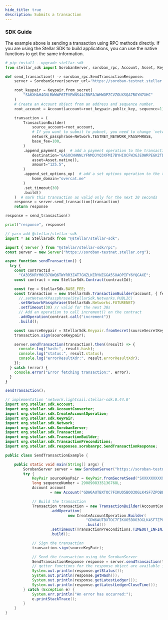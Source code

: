 ```yaml
---
hide_title: true
description: Submits a transaction
---
```



<RpcMethod method="sendTransaction" platform="soroban" />

### SDK Guide

The example above is sending a transaction using RPC methods directly. If you are using the Stellar SDK to build applications, you can use the native functions to get the same information.

<div>
<CodeExample>

```python
# pip install --upgrade stellar-sdk
from stellar_sdk import SorobanServer, soroban_rpc, Account, Asset, Keypair, Network, TransactionBuilder

def send_transaction() -> soroban_rpc.SendTransactionResponse:
    server = SorobanServer(server_url='https://soroban-testnet.stellar.org', client=None)

    root_keypair = Keypair.from_secret(
        "SA6XHAH4GNLRWWWF6TEVEWNS44CBNFAJWHWOPZCVZOUXSQA7BOYN7XHC"
    )
    # Create an Account object from an address and sequence number.
    root_account = Account(account=root_keypair.public_key, sequence=1)

    transaction = (
        TransactionBuilder(
            source_account=root_account,
            # If you want to submit to pubnet, you need to change `network_passphrase` to `Network.PUBLIC_NETWORK_PASSPHRASE`
            network_passphrase=Network.TESTNET_NETWORK_PASSPHRASE,
            base_fee=100,
        )
        .append_payment_op(  # add a payment operation to the transaction
            destination="GASOCNHNNLYFNMDJYQ3XFMI7BYHIOCFW3GJEOWRPEGK2TDPGTG2E5EDW",
            asset=Asset.native(),
            amount="125.5",
        )
        .append_set_options_op(  # add a set options operation to the transaction
            home_domain="overcat.me"
        )
        .set_timeout(30)
        .build()
    )  # mark this transaction as valid only for the next 30 seconds
    response = server.send_transaction(transaction)
    return response

response = send_transaction()

print("response", response)
```

```js
// yarn add @stellar/stellar-sdk
import * as StellarSdk from "@stellar/stellar-sdk";

import { Server } from "@stellar/stellar-sdk/rpc";
const server = new Server("https://soroban-testnet.stellar.org");

async function sendTransaction() {
  try {
    const contractId =
      "CA3D5KRYM6CB7OWQ6TWYRR3Z4T7GNZLKERYNZGGA5SOAOPIFY6YQGAXE";
    const contract = new StellarSdk.Contract(contractId);

    const fee = StellarSdk.BASE_FEE;
    const transaction = new StellarSdk.TransactionBuilder(account, { fee })
      //.setNetworkPassphrase(StellarSdk.Networks.PUBLIC)
      .setNetworkPassphrase(StellarSdk.Networks.FUTURENET)
      .setTimeout(30) // valid for the next 30s
      // Add an operation to call increment() on the contract
      .addOperation(contract.call("increment"))
      .build();

    const sourceKeypair = StellarSdk.Keypair.fromSecret(sourceSecretKey);
    transaction.sign(sourceKeypair);

    server.sendTransaction(transaction).then((result) => {
      console.log("hash:", result.hash);
      console.log("status:", result.status);
      console.log("errorResultXdr:", result.errorResultXdr);
    });
  } catch (error) {
    console.error("Error fetching transaction:", error);
  }
}

sendTransaction();
```

```java
// implementation 'network.lightsail:stellar-sdk:0.44.0'
import org.stellar.sdk.Account;
import org.stellar.sdk.AccountConverter;
import org.stellar.sdk.CreateAccountOperation;
import org.stellar.sdk.KeyPair;
import org.stellar.sdk.Network;
import org.stellar.sdk.SorobanServer;
import org.stellar.sdk.Transaction;
import org.stellar.sdk.TransactionBuilder;
import org.stellar.sdk.TransactionPreconditions;
import org.stellar.sdk.responses.sorobanrpc.SendTransactionResponse;

public class SendTransactionExample {

    public static void main(String[] args) {
        SorobanServer server = new SorobanServer("https://soroban-testnet.stellar.org");
        try {
            KeyPair sourceKeyPair = KeyPair.fromSecretSeed("SXXXXXXXXXXXXXXXXXXXXXXXXXXXXXXXXXXXXXXXXXXXXXXXXX");
            long sequenceNumber = 2908908335136768L;
            Account account
                    = new Account("GDW6AUTBXTOC7FIKUO5BOO3OGLK4SF7ZPOBLMQHMZDI45J2Z6VXRB5NR", sequenceNumber);

            // Build the transaction
            Transaction transaction = new TransactionBuilder(AccountConverter.enableMuxed(), account, Network.TESTNET)
                    .addOperation(
                            new CreateAccountOperation.Builder(
                                    "GDW6AUTBXTOC7FIKUO5BOO3OGLK4SF7ZPOBLMQHMZDI45J2Z6VXRB5NR", "2000")
                                    .build())
                    .setTimeout(TransactionPreconditions.TIMEOUT_INFINITE)
                    .build();

            // Sign the transaction
            transaction.sign(sourceKeyPair);

            // Send the transaction using the SorobanServer
            SendTransactionResponse response = server.sendTransaction(transaction);
            // getter functions for the response object are available in java
            System.out.println(response.getStatus());
            System.out.println(response.getHash());
            System.out.println(response.getLatestLedger());
            System.out.println(response.getLatestLedgerCloseTime());
        } catch (Exception e) {
            System.err.println("An error has occurred:");
            e.printStackTrace();
        }
    }
}
```

</CodeExample>
</div>
